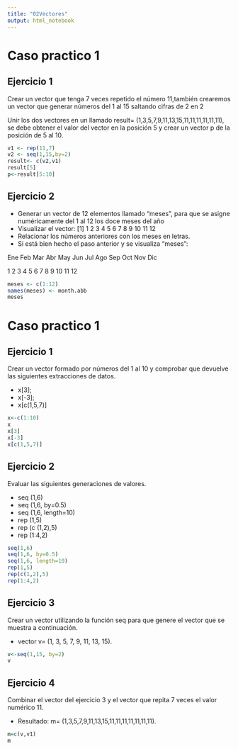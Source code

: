 ```yaml
---
title: "02Vectores"
output: html_notebook
---
```

# Caso practico 1
## Ejercicio 1
Crear un vector que tenga 7 veces repetido el número 11,también crearemos un vector que generar números del 1 al 15 saltando cifras de 2 en 2

Unir los dos vectores en un llamado result= (1,3,5,7,9,11,13,15,11,11,11,11,11,11), se debe obtener el valor del vector en la posición 5 y crear un vector p de la posición de 5 al 10.

```r
v1 <- rep(11,7)
v2 <- seq(1,15,by=2)
result<- c(v2,v1)
result[5]
p<-result[5:10]
```
## Ejercicio 2
- Generar un vector de 12 elementos llamado "meses", para que se asigne numéricamente del 1 al 12 los doce meses del año
- Visualizar el vector: [1] 1 2 3 4 5 6 7 8 9 10 11 12
- Relacionar los números anteriores con los meses en letras.
- Si está bien hecho el paso anterior y se visualiza “meses”: 

Ene Feb Mar Abr May Jun Jul Ago Sep Oct Nov Dic

1 2 3 4 5 6 7 8 9 10 11 12

```r
meses <- c(1:12)
names(meses) <- month.abb
meses
```
# Caso practico 1
## Ejercicio 1
Crear un vector formado por números del 1 al 10 y comprobar que devuelve las siguientes extracciones de datos.

- x[3];
- x[-3];
- x[c(1,5,7)]

```r
x<-c(1:10)
x
x[3]
x[-3]
x[c(1,5,7)]

```


## Ejercicio 2
Evaluar las siguientes generaciones de valores.

- seq (1,6)
- seq (1,6, by=0.5)
- seq (1,6, length=10)
- rep (1,5)
- rep (c (1,2),5)
- rep (1:4,2)

```r
seq(1,6)
seq(1,6, by=0.5)
seq(1,6, length=10)
rep(1,5)
rep(c(1,2),5)
rep(1:4,2)
```

## Ejercicio 3
Crear un vector utilizando la función seq para que genere el vector que se muestra a continuación.

- vector v= (1, 3, 5, 7, 9, 11, 13, 15).

```r
v<-seq(1,15, by=2)
v
```

## Ejercicio 4
Combinar el vector del ejercicio 3 y el vector que repita 7 veces el valor numérico 11.

- Resultado: m= (1,3,5,7,9,11,13,15,11,11,11,11,11,11,11).

```r
m=c(v,v1)
m
```
